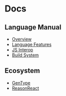 # Docs

## Language Manual

- [Overview](./manual/latest/introduction)
- [Language Features](./manual/latest/overview)
- [JS Interop](./manual/latest/embed-raw-javascript)
- [Build System](./manual/latest/build-overview)

## Ecosystem

- [GenType](./gentype/latest/introduction)
- [ReasonReact](./reason-react/latest/introduction)
